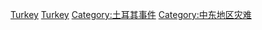 [[Category:欧洲各国灾难|Turkey]]
[[Category:亚洲各国灾难|Turkey]]
[[Category:土耳其事件|Category:土耳其事件]]
[[Category:中东地区灾难|Category:中东地区灾难]]